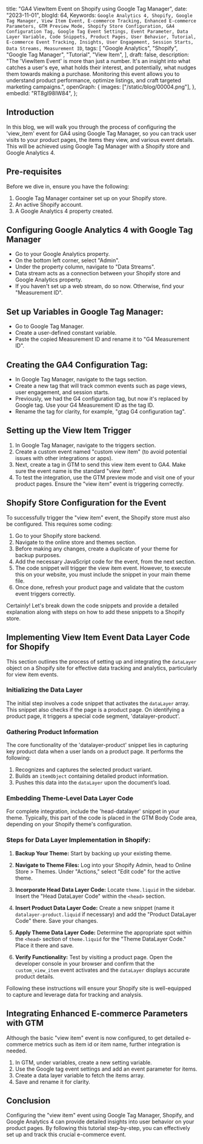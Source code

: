  title: "GA4 ViewItem Event on Shopify using Google Tag Manager",
 date: "2023-11-01",
 blogId: 64,
 Keywords: `Google Analytics 4, Shopify, Google Tag Manager, View Item Event, E-commerce Tracking, Enhanced E-commerce Parameters, GTM Preview Mode, Shopify Store Configuration, GA4 Configuration Tag, Google Tag Event Settings, Event Parameter, Data Layer Variable, Code Snippets, Product Pages, User Behavior, Tutorial, E-commerce Event Tracking, Insights, User Engagement, Session Starts, Data Streams, Measurement ID`,
 tags: [
  "Google Analytics",
  "Shopify",
  "Google Tag Manager",
  "Tutorial",
  "View Item",
 ],
 draft: false,
 description:
  "The 'ViewItem Event' is more than just a number. It's an insight into what catches a user's eye, what holds their interest, and potentially, what nudges them towards making a purchase. Monitoring this event allows you to understand product performance, optimize listings, and craft targeted marketing campaigns.",
 openGraph: {
  images: ["/static/blog/00004.png"],
 },
 embedId: "RT8gI98IW84",
};

<BlogHeader metadata={metadata} />

## Introduction

In this blog, we will walk you through the process of configuring the 'view_item' event for GA4 using Google Tag Manager, so you can track user visits to your product pages, the items they view, and various event details. This will be achieved using Google Tag Manager with a Shopify store and Google Analytics 4.

## Pre-requisites

Before we dive in, ensure you have the following:

1. Google Tag Manager container set up on your Shopify store.
2. An active Shopify account.
3. A Google Analytics 4 property created.

## Configuring Google Analytics 4 with Google Tag Manager

- Go to your Google Analytics property.
- On the bottom left corner, select "Admin".
- Under the property column, navigate to "Data Streams".
- Data stream acts as a connection between your Shopify store and Google Analytics property.
- If you haven't set up a web stream, do so now. Otherwise, find your "Measurement ID".

<Note
 title='Tip'
 content='The Measurement ID is crucial for configuring GA4 in Google Tag Manager. Make sure to copy it.'
/>

## Set up Variables in Google Tag Manager:

- Go to Google Tag Manager.
- Create a user-defined constant variable.
- Paste the copied Measurement ID and rename it to "G4 Measurement ID".

## Creating the GA4 Configuration Tag:

- In Google Tag Manager, navigate to the tags section.
- Create a new tag that will track common events such as page views, user engagement, and session starts.
- Previously, we had the G4 configuration tag, but now it's replaced by Google tag. Use your G4 Measurement ID as the tag ID.
- Rename the tag for clarity, for example, "gtag G4 configuration tag".

## Setting up the View Item Trigger

1. In Google Tag Manager, navigate to the triggers section.
2. Create a custom event named "custom view item" (to avoid potential issues with other integrations or apps).
3. Next, create a tag in GTM to send this view item event to GA4. Make sure the event name is the standard "view item".
4. To test the integration, use the GTM preview mode and visit one of your product pages. Ensure the "view item" event is triggering correctly.

## Shopify Store Configuration for the Event

To successfully trigger the "view item" event, the Shopify store must also be configured. This requires some coding:

1. Go to your Shopify store backend.
2. Navigate to the online store and themes section.
3. Before making any changes, create a duplicate of your theme for backup purposes.
4. Add the necessary JavaScript code for the event, from the next section.
5. The code snippet will trigger the view item event. However, to execute this on your website, you must include the snippet in your main theme file.
6. Once done, refresh your product page and validate that the custom event triggers correctly.

Certainly! Let's break down the code snippets and provide a detailed explanation along with steps on how to add these snippets to a Shopify store.

## Implementing View Item Event Data Layer Code for Shopify

This section outlines the process of setting up and integrating the `dataLayer` object on a Shopify site for effective data tracking and analytics, particularly for view item events.

### Initializing the Data Layer

The initial step involves a code snippet that activates the `dataLayer` array. This snippet also checks if the page is a product page. On identifying a product page, it triggers a special code segment, 'datalayer-product'.

<DataLayerCode type='viewItem' subType='head' />

### Gathering Product Information

The core functionality of the 'datalayer-product' snippet lies in capturing key product data when a user lands on a product page. It performs the following:

1. Recognizes and captures the selected product variant.
2. Builds an `itemObject` containing detailed product information.
3. Pushes this data into the `dataLayer` upon the document’s load.

<DataLayerCode type='viewItem' subType='main' />

### Embedding Theme-Level Data Layer Code

For complete integration, include the 'head-datalayer' snippet in your theme. Typically, this part of the code is placed in the GTM Body Code area, depending on your Shopify theme's configuration.

<DataLayerCode type='viewItem' subType='theme' />

### Steps for Data Layer Implementation in Shopify:

1. **Backup Your Theme:** Start by backing up your existing theme.

2. **Navigate to Theme Files:** Log into your Shopify Admin, head to Online Store > Themes. Under "Actions," select "Edit code" for the active theme.

3. **Incorporate Head Data Layer Code:** Locate `theme.liquid` in the sidebar. Insert the "Head DataLayer Code" within the `<head>` section.

4. **Insert Product Data Layer Code:** Create a new snippet (name it `datalayer-product.liquid` if necessary) and add the "Product DataLayer Code" there. Save your changes.

5. **Apply Theme Data Layer Code:** Determine the appropriate spot within the `<head>` section of `theme.liquid` for the "Theme DataLayer Code." Place it there and save.

6. **Verify Functionality:** Test by visiting a product page. Open the developer console in your browser and confirm that the `custom_view_item` event activates and the `dataLayer` displays accurate product details.

Following these instructions will ensure your Shopify site is well-equipped to capture and leverage data for tracking and analysis.

## Integrating Enhanced E-commerce Parameters with GTM

Although the basic "view item" event is now configured, to get detailed e-commerce metrics such as item id or item name, further integration is needed.

1. In GTM, under variables, create a new setting variable.
2. Use the Google tag event settings and add an event parameter for items.
3. Create a data layer variable to fetch the items array.
4. Save and rename it for clarity.

<Note
 title='Review'
 content="Before implementing, ensure that you've correctly followed each step, double-check your codes, variable names, and ensure that you're seeing the expected results in both GTM and GA4. Proper setup will ensure accurate data tracking and invaluable insights for your e-commerce business."
/>

## Conclusion

Configuring the "view item" event using Google Tag Manager, Shopify, and Google Analytics 4 can provide detailed insights into user behavior on your product pages. By following this tutorial step-by-step, you can effectively set up and track this crucial e-commerce event.
